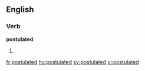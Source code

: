 
==English==

===Verb===
'''postulated'''

# {{past of|[[postulate]]}}

[[fr:postulated]]
[[hu:postulated]]
[[sv:postulated]]
[[vi:postulated]]